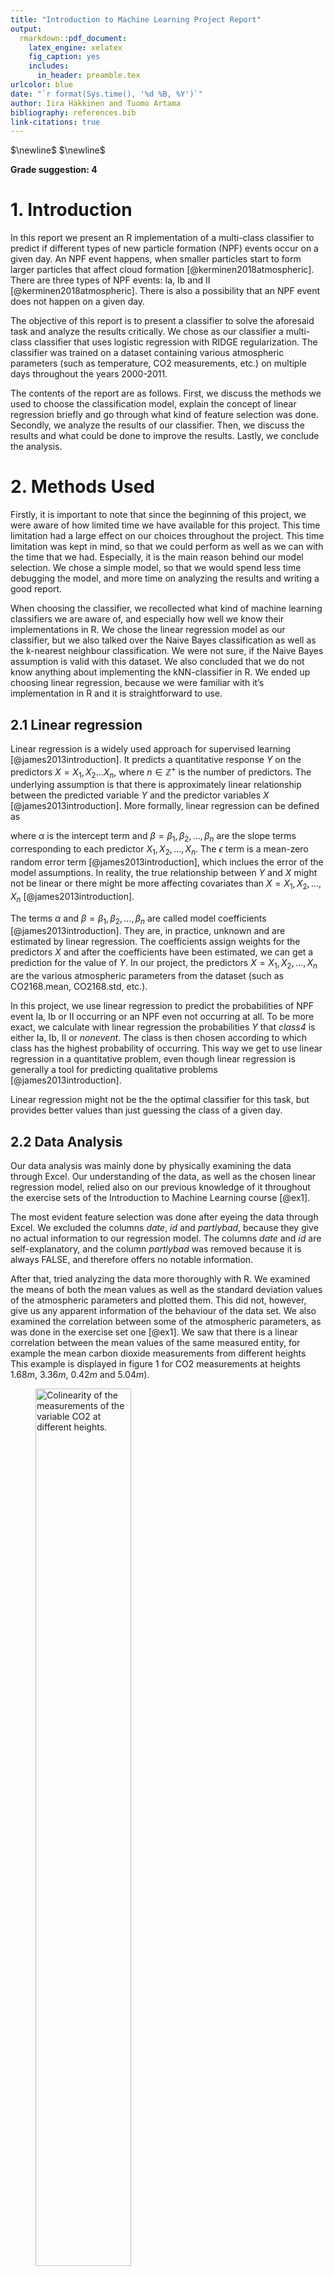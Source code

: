 ```yaml
---
title: "Introduction to Machine Learning Project Report"
output:
  rmarkdown::pdf_document:
    latex_engine: xelatex
    fig_caption: yes        
    includes:  
      in_header: preamble.tex
urlcolor: blue
date: "`r format(Sys.time(), '%d %B, %Y')`"
author: Iira Häkkinen and Tuomo Artama
bibliography: references.bib
link-citations: true
---
```

$\newline$
$\newline$

**Grade suggestion: 4**

# 1. Introduction

In this report we present an R implementation of a multi-class classifier to predict if different types of new particle formation (NPF) events occur on a given day. An NPF event happens, when smaller particles start to form larger particles that affect cloud formation [@kerminen2018atmospheric]. There are three types of NPF events: Ia, Ib and II [@kerminen2018atmospheric]. There is also a possibility that an NPF event does not happen on a given day.

The objective of this report is to present a classifier to solve the aforesaid task and analyze the results critically. We chose as our classifier a multi-class classifier that uses logistic regression with RIDGE regularization. The classifier was trained on a dataset containing various atmospheric parameters (such as temperature, CO2 measurements, etc.) on multiple days throughout the years 2000-2011. 

<!-- tähän kappale tuloksista -->

The contents of the report are as follows. First, we discuss the methods we used to choose the classification model, explain the concept of linear regression briefly and go through what kind of feature selection was done. Secondly, we analyze the results of our classifier. Then, we discuss the results and what could be done to improve the results. Lastly, we conclude the analysis.


# 2. Methods Used

Firstly, it is important to note that since the beginning of this project, we were aware of how limited time we have available for this project. This time limitation had a large effect on our choices throughout the project. This time limitation was kept in mind, so that we could perform as well as we can with the time that we had. Especially, it is the main reason behind our model selection. We chose a simple model, so that we would spend less time debugging the model, and more time on analyzing the results and writing a good report.

When choosing the classifier, we recollected what kind of machine learning classifiers we are aware of, and especially how well we know their implementations in R. We chose the linear regression model as our classifier, but we also talked over the Naive Bayes classification as well as the k-nearest neighbour classification. We were not sure, if the Naive Bayes assumption is valid with this dataset. We also concluded that we do not know anything about implementing the kNN-classifier in R. We ended up choosing linear regression, because we were familiar with it's implementation in R and it is straightforward to use. 


## 2.1 Linear regression

Linear regression is a widely used approach for supervised learning [@james2013introduction]. It predicts a quantitative response $Y$ on the predictors $X={X_1,X_2...X_n}$, where $n \in \mathbb{Z}^+$ is the number of predictors. The underlying assumption is that there is approximately linear relationship between the predicted variable $Y$ and the predictor variables $X$ [@james2013introduction]. More formally, linear regression can be defined as

\begin{equation}
Y = \alpha + \beta X + \epsilon
\end{equation}

where $\alpha$ is the intercept term and $\beta=\beta_1, \beta_2,...,\beta_n$ are the slope terms corresponding to each predictor $X_1, X_2,...,X_n$. The $\epsilon$ term is a mean-zero random error term [@james2013introduction], which inclues the error of the model assumptions. In reality, the true relationship between $Y$ and $X$ might not be linear or there might be more affecting covariates than $X=X_1,X_2,...,X_n$ [@james2013introduction].

The terms $\alpha$ and $\beta=\beta_1, \beta_2,...,\beta_n$ are called model coefficients [@james2013introduction]. They are, in practice, unknown and are estimated by linear regression. The coefficients assign weights for the predictors $X$ and after the coefficients have been estimated, we can get a prediction for the value of $Y$. In our project, the predictors $X = X_1, X_2,...,X_n$ are the various atmospheric parameters from the dataset (such as CO2168.mean, CO2168.std, etc.). 

In this project, we use linear regression to predict the probabilities of NPF event Ia, Ib or II occurring or an NPF even not occurring at all. To be more exact, we calculate with linear regression the probabilities $Y$ that *class4* is either Ia, Ib, II or *nonevent*. The class is then chosen according to which class has the highest probability of occurring. This way we get to use linear regression in a quantitative problem, even though linear regression is generally a tool for predicting qualitative problems [@james2013introduction].


<!-- pros and cons of linear regression in this task -->
Linear regression might not be the the optimal classifier for this task, but provides better values than just guessing the class of a given day.

## 2.2 Data Analysis

Our data analysis was mainly done by physically examining the data through Excel. Our understanding of the data, as well as the chosen linear regression model, relied also on our previous knowledge of it throughout the exercise sets of the Introduction to Machine Learning course [@ex1]. 

The most evident feature selection was done after eyeing the data through Excel. We excluded the columns *date*, *id* and *partlybad*, because they give no actual information to our regression model. The columns *date* and *id* are self-explanatory, and the column *partlybad* was removed because it is always FALSE, and therefore offers no notable information.

After that, tried analyzing the data more thoroughly with R. We examined the means of both the mean values as well as the standard deviation values of the atmospheric parameters and plotted them. This did not, however, give us any apparent information of the behaviour of the data set. We also examined the correlation between some of the atmospheric parameters, as was done in the exercise set one [@ex1]. We saw that there is a linear correlation between the mean values of the same measured entity, for example the mean carbon dioxide measurements from different heights This example is displayed in figure 1 for CO2 measurements at heights $1.68m$, $3.36m$, $0.42m$ and $5.04m$).

![Colinearity of the measurements of the variable CO2 at different heights.](colinear.png){width=60%}

This suggests that the measurements for the same parameter (such as CO2 in this example) form colinear groups in the data. This means, that the measurements inside one colinear group give out no additional information for a classification model and, thus, only one measurement from a colinear group can be chosen as a covariate for the model without losing any data [@james2013introduction]. The linear regression implementation that we chose, can do this automatically and, therefore, we did not have to do any data manipulation conserning the colinear groups.


## 2.3 Implementation

Our multi-class classifier is implemented in R using logistic regression. The classifier is implemented using the *glmnet* regressor provided by the library *glmnet*. The implementation of the model can be seen in the code block below (for full implementation, see the appendix of this report). We chose to use both RIDGE and LASSO regularization in a 50/50 relationship with our logistic regression model. This can be done with *glmnet* by setting the *alpha* parameter value to $0.5$. The parameter *alpha* controls the choice of LASSO or RIDGE (RIDGE being 0 and LASSO 1) and *lambda* controls the volume of the regularization to the coefficients ($\beta$ in equation 1) of the model. We chose regularization over no regularization, because by testing both, we noticed that the accuracy was better with regularization.

$\newline$
```r
model <- glmnet(class4 ~ ., npf, family = "multinomial", alpha = 0.5, lambda = 0.012)
```
$\newline$

The choice of both RIDGE and LASSO as the regularization method was done by simply trying different values by hand for both RIDGE and LASSO regularization and these two together. By manually changing the value of the *alpha* parameter, we noticed that having a 50/50 ratio of LASSO and RIDGE gave us better validation and cross-validation accuracies, than having only LASSO or only RIDGE. We did not try different combinations of *alpha* and *labda* exhaustively, so it is possible that the model can be improved in this respect.

The choice of the *lambda* value in the *glmnet* function was done by examining how the validation accuracy and cross-validation accuracy behave as a function of lambda. We calculated these accuracies iteratively, during each iteration we trained $20$ different models with different *lambda* values. All models had the same *alpha* value, $0.5$. First, we had an educated guess on what scale the *lambda* value should have. We first set a somewhat broad interval of $[0,1]$ for *lambda* and examined how the accuracies behaved (see figure 2). It was evident, that the best accuracies are achieved with a lambda value that is close to $0$.

![Validation accuracy and 5-fold cross-validation accuracy as a function of lambda in an interval from $0$ to $1$.](acc-vs-lambda_1.png){width=70%}

We then examined iteratively two smaller intervals of $20$ lambda values, first the interval of $[0.005,0.040]$ and then the interval of $[0.004,0.018]$. Our experiments showed, that with *lambda* value of approximately $0.012$, both the validation accuracy as well as the 5-fold cross-validation accuracy peaked. The value $\lambda = 0.012$ was then chosen as our final value for the regression model. Figure 3 illustrates the behaviour if the two accuracy values as a function of lambda on the second interval of $[0.005,0.040]$. 

![Validation accuracy and 5-fold cross-validation accuracy as a function of lambda in an interval from $0.005$ to $0.040$.](acc-vs-lambda_2.png){width=70%}


# 3. Results

The results show that our classifier appears to be working at least better than a 50/50-classifier. 


- cross-validation and cross-validation error
- accuracy and perplexity
- how the regularization (LASSO, RIDGE) affects the resulting accuracy and perplexity
- other types of models and how they perform in respect to each other (**if we have time**)
  - choose the best out of these as our classifier
  
<!-- choise of model parameters (lasso ridge ja niiden arvot glmnet-funktiossa, miten vaikuttaa) -->


# 4. Discussion

<!-- mimmoset tulokset oli -->

<!-- mitä voi päätellä tuloksista -->

<!-- mitä olisi voinut parantaa / tehdä toisin -->
We would have liked to do comparison on different classification models, but from pretty far on saw that this might not be possible due to the limited time window for completing this project. By implementing a few classifiers more, we could have compared the accuracies of these classifiers and chosen the best one out of these. The pros and cons of different classifiers could also have been discussed.

# 5. Conclusion

Overall, this linear regression model implemented with *glmnet* in R gives fairly good results for the classification task of predicting if different types of new particle formation events occur on a given day. There are still possible ways to refine the implementation so that the accuracy and cross-validation accuracy would be even better.


# 6. Grading

When considering all aspects of this project, we think we did rather well. We recognize, that our time limitations have affected the scale of this project. We did not have time to analyze our model and the results as widely as may have been possible, but the analysis that we made was done thoroughly. So, we think that all that is expalained on this report, has been done rather well. Our classifier may not be the most sophisticated, but it works sufficiently well (and the goodness of the classifier also does not affect the grading). We have provided answers for all the required questions from the term project description in this report.

This report shows that we have a good understanding on the topics of the course. We understand the perks as well as the limitations of our chosen classification method, and we have analyzed the results critically. The parts we did not have time for have also been mentioned to show that our understanding of the task at hand does not limit only to the contents of this report. The report has been written in a clear manner and it follows the scientific style of writing.

Our suggestion for our grade is $4$. We stuck to our schedule really well and were fully aware of our limitations, so that we could output a report that is constructed clearly and contains proper analysis of our choises. Because we can think of many things that could have yet been done, we are not sure if this project if worthy of the grade 5. When looking at the grading instructions for the grade  $3$, we think that we have in some parts performed better than the descriptions there.



\newpage
# References

<div id="refs"></div>

\newpage
# Appendix

The R implementation of our multi-class classifier is provided here.

```r
options(error = function() traceback(3))

library(glmnet)
library(glmnetUtils)

npf <- read.csv("npf_train.csv")
npf_test <- read.csv("npf_test_hidden.csv")

# Remove columns "id", "date" and "partlybad" and set dates as rownames
rownames(npf) <- npf[, "date"]
npf <- npf[, -c((1:2), 4)]


# Some helpful functions
accuracy <- function(real, pred) {
    sum(as.numeric(real == pred)) / length(pred)
}

# Create a linear model
model <- glmnet(class4 ~ ., npf, family = "multinomial", alpha = 0, lambda = 0.01)

coefficients(model)

# Create variable class2 where the value is "event" if there was an NPF event
# and "nonevent" otherwise.
npf$class2 <- factor("event", levels = c("nonevent", "event"))
npf$class2[npf$class4 == "nonevent"] <- "nonevent"

# Predict class4 on training data
predicted <- predict(model, newdata = npf, type = "response")[,,1]

predicted_class4 <- c()
predicted_class2 <- c()
predicted_probs <- c()
for (i in 1:length(predicted[, 1])) {
    pred_class <- colnames(predicted)[which.max(predicted[i, ])]
    predicted_class4 <- c(predicted_class4, pred_class)
    event_prob <- 1 - predicted[i, 4]
    predicted_probs <- c(predicted_probs, event_prob)
    predicted_class2 <- c(predicted_class2, c("nonevent", "event")[1 + (event_prob > 0.5)])
}

acc <- accuracy(npf$class4, predicted_class4)

cat("Multiclass accuracy: ")
cat(acc)
cat("\n")


binary_acc <- accuracy(npf$class2, predicted_class2)

cat("Binary accuracy: ")
cat(binary_acc)
cat("\n")

# Predict class4 on test data
predicted <- predict(model, newdata = npf_test, type = "response")[,,1]

predicted_class4 <- c()
predicted_class2 <- c()
predicted_probs <- c()
for (i in 1:length(predicted[, 1])) {
    pred_class <- colnames(predicted)[which.max(predicted[i, ])]
    predicted_class4 <- c(predicted_class4, pred_class)
    event_prob <- 1 - predicted[i, 4]
    predicted_probs <- c(predicted_probs, event_prob)
    predicted_class2 <- c(predicted_class2, c("nonevent", "event")[1 + (event_prob > 0.5)])
}


write.csv(data.frame(class4=predicted_class4, p=predicted_probs), "answers.csv", row.names=F, quote=F)
```


